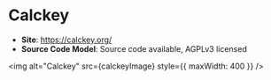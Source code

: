 # Calckey

- **Site**: https://calckey.org/
- **Source Code Model**: Source code available, AGPLv3 licensed



<img alt="Calckey" src={calckeyImage} style={{ maxWidth: 400 }} />